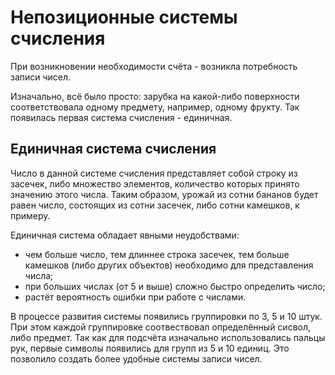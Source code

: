 # Непозиционные системы счисления

При возникновении необходимости счёта - возникла потребность записи чисел. 

Изначально, всё было просто: зарубка на какой-либо поверхности соответствовала одному предмету, например, одному фрукту. Так появилась первая система счисления - единичная.

## Единичная система счисления

Число в данной системе счисления представляет собой строку из засечек, либо множество элементов, количество которых принято значению этого числа. Таким образом, урожай из сотни бананов будет равен число, состоящих из сотни засечек, либо сотни камешков, к примеру.

Единичная система обладает явными неудобствами:

- чем больше число, тем длиннее строка засечек, тем больше камешков (либо других объектов) необходимо для представления числа;
- при больших числах (от 5 и выше) сложно быстро определить число;
- растёт вероятность ошибки при работе с числами.

В процессе развития системы появились группировки по 3, 5 и 10 штук. При этом каждой группировке соотвествовал определённый сисвол, либо предмет. Так как для подсчёта изначально использовались пальцы рук, первые символы появились для групп из 5 и 10 единиц. Это позволило создать более удобные системы записи чисел.
